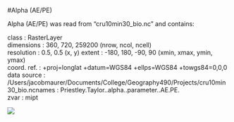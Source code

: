 #Alpha (AE/PE)

Alpha (AE/PE) was read from "cru10min30_bio.nc" and contains: 

class       : RasterLayer  
dimensions  : 360, 720, 259200  (nrow, ncol, ncell)  
resolution  : 0.5, 0.5  (x, y) 
extent      : -180, 180, -90, 90  (xmin, xmax, ymin, ymax)  
coord. ref. : +proj=longlat +datum=WGS84 +ellps=WGS84 +towgs84=0,0,0  
data source : /Users/jacobmaurer/Documents/College/Geography490/Projects/cru10min30_bio.ncnames       : Priestley.Taylor..alpha..parameter..AE.PE.  
zvar        : mipt  

![](alpha.png)